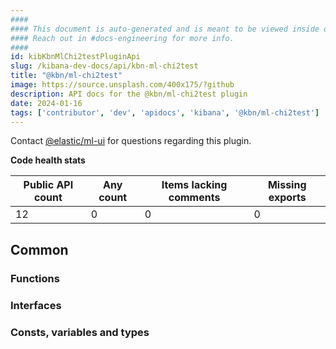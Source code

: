 ```yaml
---
####
#### This document is auto-generated and is meant to be viewed inside our experimental, new docs system.
#### Reach out in #docs-engineering for more info.
####
id: kibKbnMlChi2testPluginApi
slug: /kibana-dev-docs/api/kbn-ml-chi2test
title: "@kbn/ml-chi2test"
image: https://source.unsplash.com/400x175/?github
description: API docs for the @kbn/ml-chi2test plugin
date: 2024-01-16
tags: ['contributor', 'dev', 'apidocs', 'kibana', '@kbn/ml-chi2test']
---
```




Contact [@elastic/ml-ui](https://github.com/orgs/elastic/teams/ml-ui) for questions regarding this plugin.

**Code health stats**

| Public API count  | Any count | Items lacking comments | Missing exports |
|-------------------|-----------|------------------------|-----------------|
| 12 | 0 | 0 | 0 |

## Common

### Functions
<DocDefinitionList data={kbnMlChi2testObj.common.functions}/>

### Interfaces
<DocDefinitionList data={kbnMlChi2testObj.common.interfaces}/>

### Consts, variables and types
<DocDefinitionList data={kbnMlChi2testObj.common.misc}/>

